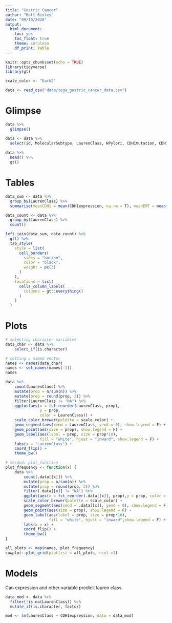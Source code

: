 ```yaml
---
title: "Gastric Cancer"
author: "Matt Bixley"
date: "09/10/2020"
output: 
  html_document: 
    toc: yes
    toc_float: true
    theme: cerulean
    df_print: kable
---
```


```r
knitr::opts_chunk$set(echo = TRUE)
library(tidyverse)
library(gt)

scale_color <- "Dark2"

data <- read_csv("data/tcga_gastric_cancer_data.csv")

```

# Glimpse

```r
data %>% 
  glimpse()
```
```r
data <- data %>% 
  select(id, MolecularSubtype, LaurenClass, HPylori, CDH1mutation, CDH1expression, EMTmetagene)
  
data %>% 
  head() %>% 
  gt()
```


# Tables
```r
data_sum <- data %>% 
  group_by(LaurenClass) %>% 
  summarise(meanCDH1 = mean(CDH1expression, na.rm = T), meanEMT = mean(EMTmetagene, na.rm=T)) 

data_count <- data %>% 
  group_by(LaurenClass) %>% 
  count()

left_join(data_sum, data_count) %>% 
  gt() %>% 
  tab_style(
    style = list(
      cell_borders(
        sides = "bottom",
        color = "black",
        weight = px(3)
      )
    ),
    locations = list(
      cells_column_labels(
        columns = gt::everything()
      )
    )
  )
```



# Plots
```r
# selecting character variables
data_char <- data %>% 
    select_if(is.character)

# setting a named vector
names <- names(data_char)
names <- set_names(names[-1])
names
```
```r
data %>% 
    count(LaurenClass) %>% 
    mutate(prop = n/sum(n)) %>%
    mutate(prop = round(prop, 2)) %>% 
    filter(LaurenClass != "NA") %>% 
    ggplot(aes(x = fct_reorder(LaurenClass, prop),
               y = prop,
               color = LaurenClass)) +
    scale_color_brewer(palette = scale_color) +
    geom_segment(aes(xend = LaurenClass, yend = 0), show.legend = F) +
    geom_point(aes(size = prop), show.legend = F) +
    geom_label(aes(label = prop, size = prop*10), 
               fill = "white", hjust = "inward", show.legend = F) +
    labs(x = "LaurenClass") +
    coord_flip() +
    theme_bw()
```


```r
# second: plot_function
plot_frequency <- function(x) {
    data %>% 
        count(.data[[x]]) %>% 
        mutate(prop = n/sum(n)) %>% 
        mutate(prop = round(prop, 2)) %>% 
        filter(.data[[x]] != "NA") %>% 
        ggplot(aes(x = fct_reorder(.data[[x]], prop),y = prop, color = .data[[x]])) +
        scale_color_brewer(palette = scale_color) +
        geom_segment(aes(xend = .data[[x]], yend = 0), show.legend = F) +
        geom_point(aes(size = prop), show.legend = F) +
        geom_label(aes(label = prop, size = prop*10), 
                   fill = "white", hjust = "inward",show.legend = F) +
        labs(x = x) +
        coord_flip() +
        theme_bw()
}
```

```r
all_plots <- map(names, plot_frequency)
cowplot::plot_grid(plotlist = all_plots, ncol =1)
```

# Models

Can expression and other variable predicit lauren class

```r
data_mod <- data %>% 
  filter(!is.na(LaurenClass)) %>% 
  mutate_if(is.character, factor)

mod <- lm(LaurenClass ~ CDH1expression, data = data_mod)

```

